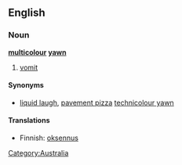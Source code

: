 ==English==

===Noun===
'''[[multicolour]] [[yawn]]'''

# {{context|Australian English|jocular}} [[vomit]]

====Synonyms====
*[[liquid laugh]], [[pavement pizza]] [[technicolour yawn]]

====Translations====
{{trans-top|vomit}}
*Finnish: [[oksennus]]
{{trans-mid}}
{{trans-bottom}}

[[Category:Australia]]